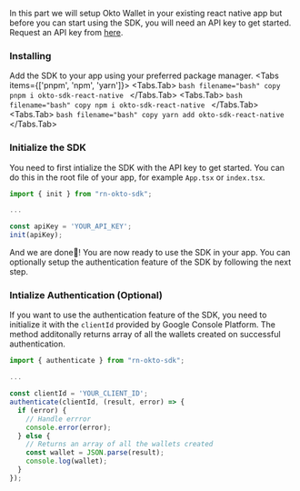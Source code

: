 
In this part we will setup Okto Wallet in your existing react native app but before you can start using the SDK, you will need an API key to get started. 
<Callout type='info' emoji="🔑">
    Request an API key from [here](https://form.typeform.com/to/ddXZYQtS).
</Callout>
<Steps>
### Installing
Add the SDK to your app using your preferred package manager.
<Tabs items={['pnpm', 'npm', 'yarn']}>
    <Tabs.Tab>
        ```bash filename="bash" copy
        pnpm i okto-sdk-react-native
        ```
    </Tabs.Tab>
    <Tabs.Tab>
        ```bash filename="bash" copy
        npm i okto-sdk-react-native
        ```
    </Tabs.Tab>
    <Tabs.Tab>
        ```bash filename="bash" copy
        yarn add okto-sdk-react-native
        ```
    </Tabs.Tab>
</Tabs>

### Initialize the SDK
You need to first intialize the SDK with the API key to get started. 
You can do this in the root file of your app, for example `App.tsx` or `index.tsx`.
```javascript filename="App.tsx" copy
import { init } from "rn-okto-sdk";

...

const apiKey = 'YOUR_API_KEY';
init(apiKey);
```

And we are done🎉! You are now ready to use the SDK in your app.
You can optionally setup the authentication feature of the SDK by following the next step.

### Intialize Authentication (Optional)
If you want to use the authentication feature of the SDK, you need to initialize it with the `clientId` provided by Google Console Platform.
The method additonally returns array of all the wallets created on successful authentication.
```javascript filename="App.tsx" copy
import { authenticate } from "rn-okto-sdk";

...

const clientId = 'YOUR_CLIENT_ID';
authenticate(clientId, (result, error) => {
  if (error) {
    // Handle errror
    console.error(error);
  } else {
    // Returns an array of all the wallets created
    const wallet = JSON.parse(result);
    console.log(wallet);
  }
});
```
</Steps>
